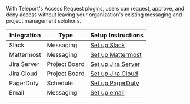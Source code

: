 With Teleport's Access Request plugins, users can request,
approve, and deny access without leaving your organization's existing messaging
and project management solutions.

| Integration | Type | Setup Instructions |
| - | - | - |
| Slack | Messaging | [Set up Slack](../access-controls/access-request-plugins/ssh-approval-slack.mdx) |
| Mattermost | Messaging | [Set up Mattermost](../access-controls/access-request-plugins/ssh-approval-mattermost.mdx) |
| Jira Server | Project Board | [Set up Jira Server](../access-controls/access-request-plugins/ssh-approval-jira-server.mdx) |
| Jira Cloud | Project Board | [Set up Jira Cloud](../access-controls/access-request-plugins/ssh-approval-jira-cloud.mdx) |
| PagerDuty | Schedule | [Set up PagerDuty](../access-controls/access-request-plugins/ssh-approval-pagerduty.mdx) |
| Email | Messaging | [Set up email](../access-controls/access-request-plugins/ssh-approval-email.mdx) |
